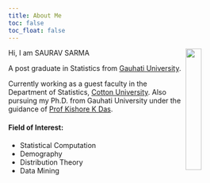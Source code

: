 ```yaml
---
title: About Me
toc: false
toc_float: false
---
```




<link rel="stylesheet" href="styles.css" type="text/css">

<img src="images/photo.png" style="width:25%; margin-right: 20px" align="right">

Hi, I am SAURAV SARMA

A post graduate in Statistics from [Gauhati University](https://gauhati.ac.in/).

Currently working as a guest faculty in the Department of Statistics, [Cotton University](https://cottonuniversity.ac.in/).
Also pursuing my Ph.D. from Gauhati University under the guidance of [Prof Kishore K Das](https://www.gauhati.ac.in/member.php?name=kishore-kumar-das&aid=3&did=32).

#### **Field of Interest:**

+ Statistical Computation 
+ Demography 
+ Distribution Theory 
+ Data Mining


